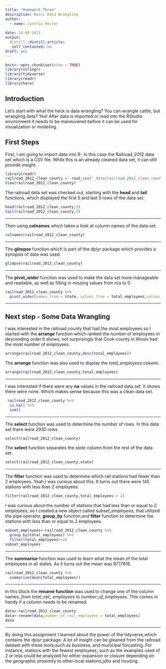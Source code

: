 ```yaml
---
title: "Homework Three"
description: Basic Data Wrangling
author:
  - name: Cynthia Hester 
    
date: 10-09-2021
output: 
  distill::distill_article:
   self_contained: no
draft: yes    
---
```


```r
knitr::opts_chunk$set(echo = TRUE)
library(stringr)
library(tidyverse)
library(readr)
library(here)
```





## Introduction

Let's start with what the heck is data wrangling? You can wrangle cattle, but wrangling data? Yes! After data is imported or read into the RStudio environment it needs to be maneuvered before it can be used for visualization or modeling.


## First Steps


First, I am going to import data into R- In this case the Railroad_2012 data set which is a CSV file. While this is an already cleaned data set, it can still provide insight.



```r
library(readr)
railroad_2012_clean_county <- read_csv("_data/railroad_2012_clean_county.csv")
View(railroad_2012_clean_county)
```



The railroad data set was checked out, starting with the **head** and **tail** functions, which displayed the first 5 and last 5 rows of the data set.



```r
head(railroad_2012_clean_county,5)   
tail(railroad_2012_clean_county,5)
```


________________________________________________________________________________
Then using **colnames** which takes a look at column names of the data set.



```r
colnames(railroad_2012_clean_county)
```


________________________________________________________________________________
The  **glimpse**  function which is part of the dplyr package which provides a synopsis of data was used.



```r
glimpse(railroad_2012_clean_county)   
```

________________________________________________________________________________

The  **pivot_wider** function was used to make the data set more manageable and readable, as well as filling in missing values from n/a to 0.



```r
railroad_2012_clean_county %>%
  pivot_wider(names_from = state, values_from = total_employees,values_fill = 0)
```  
________________________________________________________________________________

  
## Next step - Some Data Wrangling


I was interested in the railroad county that had the most employees so I started with the **arrange** function which ranked the number of employees in descending order.It shows, not surprisingly that Cook county in Illinois had the most number of employees.


```r
arrange(railroad_2012_clean_county,desc(total_employees))
```


The **arrange** function was also used to display the *total_employees* column.



```r
arrange(railroad_2012_clean_county,total_employees)
```

________________________________________________________________________________

I was interested if there were any **na** values in the railroad data set. It shows there were none. Which makes sense because this was a clean data set.



```r
 railroad_2012_clean_county %>%
  is.na() %>% 
  sum()
```
________________________________________________________________________________

The **select** function was used to determine the number of rows. In this data set there were 2930 rows.



```r
select(railroad_2012_clean_county)
```


The **select** function separates the *state* column from the rest of the data set.



```r
select(railroad_2012_clean_county,state)
```
________________________________________________________________________________

The **filter** function was used to determine which rail stations had fewer than 2 employees. Yeah,I was curious about this. It turns out there were 145 stations with less than 2 employees.



```r
filter(railroad_2012_clean_county,total_employees < 2)
```




I was curious about the number of stations that had less than or equal to 2 employees, so I created a new object called *subset_employees*, that utilized the pipe operator, **group_by** function,and **filter** function to determine the stations with less than or equal to 2 employees.



```r
subset_employees<-railroad_2012_clean_county %>% 
  group_by(total_employees) %>% 
  filter(total_employees<=2)
subset_employees

```

________________________________________________________________________________


The **summarise** function was used to learn what the mean of the total employees in all states. As it turns out the mean was 87.17816.



```r
railroad_2012_clean_county %>% 
  summarise(mean(total_employees))
```
________________________________________________________________________________  


In this block  the **rename function** was used to change one of the column names, *from total_rail_ employees* to *number_of_employees*. This comes in handy if a column needs to be renamed.



```r
data<-railroad_2012_clean_county
data<-rename(data,number_of_rail_employees = total_employees)
data
```





_______________________________________________________________________________
By doing this assignment I learned about the power of the tidyverse,which contains the dplyr package. A lot of insight can be gleaned from the railroad dataset with these tools,such as business, and municipal forcasting. For instance, stations with the fewest employees, such as the examples used of  2 or less could be analyzed for either expansion or closure depending on the geographic proximity to other local stations,jobs and housing.   




